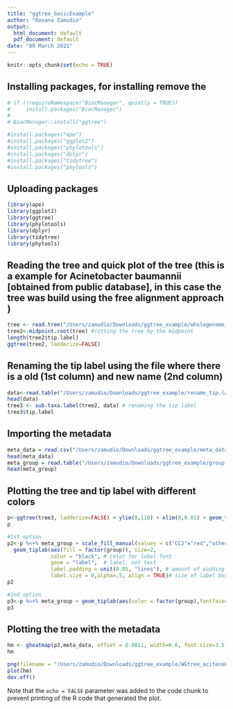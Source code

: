 ```yaml
---
title: "ggtree_basicExample"
author: "Roxana Zamudio"
output:
  html_document: default
  pdf_document: default
date: "09 March 2021"
---
```


```r
knitr::opts_chunk$set(echo = TRUE)
```
## Installing packages, for installing remove the #
```r
# if (!requireNamespace("BiocManager", quietly = TRUE))
#     install.packages("BiocManager")
#  
# BiocManager::install("ggtree")

#install.packages("ape")
#install.packages("ggplot2")
#install.packages("phylotools")
#install.packages("dplyr")
#install.packages("tidytree")
#install.packages("phytools")

```
## Uploading packages
```r
library(ape)
library(ggplot2)
library(ggtree)
library(phylotools)
library(dplyr)
library(tidytree)
library(phytools)
```

## Reading the tree and quick plot of the tree (this is a example for Acinetobacter baumannii [obtained from public database], in this case the tree was build using the free alignment approach )

```r
tree <- read.tree("/Users/zamudio/Downloads/ggtree_example/wholegenome_acitenobacter.nwk")
tree2<-midpoint.root(tree) #rotting the tree by the midpoint 
length(tree2$tip.label)
ggtree(tree2, ladderize=FALSE)
```
## Renaming the tip label using the file where there is a old (1st column) and new name (2nd column)

```r
data<-read.table("/Users/zamudio/Downloads/ggtree_example/rename_tip.label.txt", header = TRUE, sep = "\t")
head(data)
tree3 <- sub.taxa.label(tree2, data) # renaming the tip label
tree3$tip.label
```

## Importing the metadata

```r
meta_data = read.csv("/Users/zamudio/Downloads/ggtree_example/meta_data.csv", sep=",", row.names=1) 
head(meta_data)
meta_group = read.table("/Users/zamudio/Downloads/ggtree_example/group.txt", sep = "\t",header = TRUE, stringsAsFactors = FALSE)
head(meta_group)
```

## Plotting the tree and tip label with different colors

```r
p<-ggtree(tree3, ladderize=FALSE) + ylim(0,110) + xlim(0,0.01) + geom_treescale(x=0.01, y=1, offset=1)
p

#1st option
p2<-p %<+% meta_group + scale_fill_manual(values = c("CC2"="red","other"="grey")) +
  geom_tiplab(aes(fill = factor(group)), size=2,
              color = "black", # color for label font
              geom = "label",  # label, not text
              label.padding = unit(0.05, "lines"), # amount of padding around the labels
              label.size = 0,alpha=.5, align = TRUE)# size of label border
p2

#2nd option
p3<-p %<+% meta_group + geom_tiplab(aes(color = factor(group),fontface="bold"),align=TRUE, size=2.8) + scale_color_manual(values = c("CC2"="black","other"="purple"))                
p3
```


## Plotting the tree with the metadata

```r
hm <- gheatmap(p3,meta_data, offset = 0.0011, width=0.6, font.size=3.5, colnames_position= "top", colnames_angle = 90, colnames_offset_y = 0, hjust = 0) + scale_fill_manual(values=c("presence" = "black", "absence" = "gray"))      
hm

png(filename = "/Users/zamudio/Downloads/ggtree_example/WGtree_acitenobacter.png", height = 14, width = 16, units = "in", res = 300)
plot(hm)
dev.off()
```


Note that the `echo = FALSE` parameter was added to the code chunk to prevent printing of the R code that generated the plot.
